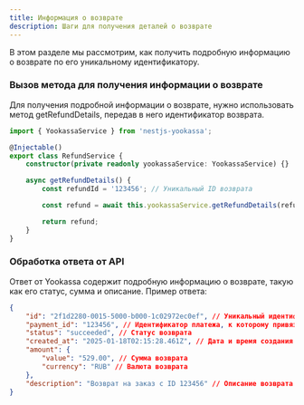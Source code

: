 ```yaml
---
title: Информация о возврате
description: Шаги для получения деталей о возврате
---
```


В этом разделе мы рассмотрим, как получить подробную информацию о возврате по его уникальному идентификатору.

<Steps>

### Вызов метода для получения информации о возврате

Для получения подробной информации о возврате, нужно использовать метод getRefundDetails, передав в него идентификатор возврата.

```typescript
import { YookassaService } from 'nestjs-yookassa';

@Injectable()
export class RefundService {
	constructor(private readonly yookassaService: YookassaService) {}

	async getRefundDetails() {
		const refundId = '123456'; // Уникальный ID возврата

		const refund = await this.yookassaService.getRefundDetails(refundId);

		return refund;
	}
}
```

### Обработка ответа от API

Ответ от Yookassa содержит подробную информацию о возврате, такую как его статус, сумма и описание. Пример ответа:

```json
{
	"id": "2f1d2280-0015-5000-b000-1c02972ec0ef", // Уникальный идентификатор возврата
	"payment_id": "123456", // Идентификатор платежа, к которому привязан возврат
	"status": "succeeded", // Статус возврата
	"created_at": "2025-01-18T02:15:28.461Z", // Дата и время создания возврата
	"amount": {
		"value": "529.00", // Сумма возврата
		"currency": "RUB" // Валюта возврата
	},
	"description": "Возврат на заказ с ID 123456" // Описание возврата
}
```

</Steps>
